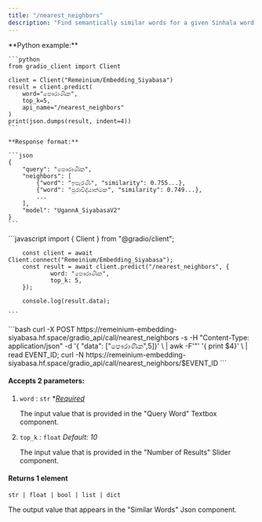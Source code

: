 ```yaml
---
title: "/nearest_neighbors"
description: "Find semantically similar words for a given Sinhala word."
---
```


<Tabs>
  <Tab title="Python">
    **Python example:**

    ```python
    from gradio_client import Client
    
    client = Client("Remeinium/Embedding_Siyabasa")
    result = client.predict(
        word="පෞරාණික",
        top_k=5,
        api_name="/nearest_neighbors"
    )
    print(json.dumps(result, indent=4))
    ```

    **Response format:**

    ```json
    {
        "query": "පෞරාණික",
        "neighbors": [
            {"word": "ඉපැරණි", "similarity": 0.755...},
            {"word": "පුරාවිද්යාත්මක", "similarity": 0.749...},
            ...
        ],
        "model": "UgannA_SiyabasaV2"
    }
    ```
  </Tab>
  <Tab title="Javascript">
    ```javascript
    import { Client } from "@gradio/client";
    	
    	const client = await Client.connect("Remeinium/Embedding_Siyabasa");
    	const result = await client.predict("/nearest_neighbors", { 		
    			word: "පෞරාණික", 		
    			top_k: 5, 
    	});
    
    	console.log(result.data);
    	
    ```
  </Tab>
  <Tab title="cURL">
    ```bash
    curl -X POST https://remeinium-embedding-siyabasa.hf.space/gradio_api/call/nearest_neighbors -s -H "Content-Type: application/json" -d '{
    	"data": ["පෞරාණික",5]}' \
    	| awk -F'"' '{ print $4}'  \
    	| read EVENT_ID; curl -N https://remeinium-embedding-siyabasa.hf.space/gradio_api/call/nearest_neighbors/$EVENT_ID
    ```
  </Tab>
</Tabs>

#### **Accepts 2 parameters:**

1. `word` : `str` \*_<u>Required</u>_

   The input value that is provided in the "Query Word" Textbox component.
2. `top_k` : `float` _Default: 10_

   The input value that is provided in the "Number of Results" Slider component.

#### **Returns 1 element**

`str | float | bool | list | dict`

The output value that appears in the "Similar Words" Json component.